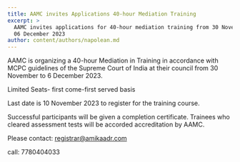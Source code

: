 ```yaml
---
title: AAMC invites Applications 40-hour Mediation Training
excerpt: >
  AAMC invites applications for 40-hour mediation training from 30 November to
  06 December 2023
author: content/authors/napolean.md
---
```


AAMC is organizing a 40-hour Mediation in Training in accordance with MCPC guidelines of the Supreme Court of India at their council from 30 November to 6 December 2023.

Limited Seats- first come-first served basis

Last date is 10 November 2023 to register for the training course.

Successful participants will be given a completion certificate. Trainees who cleared assessment tests will be accorded accreditation by AAMC.

Please contact: registrar@amikaadr.com

call: 7780404033
